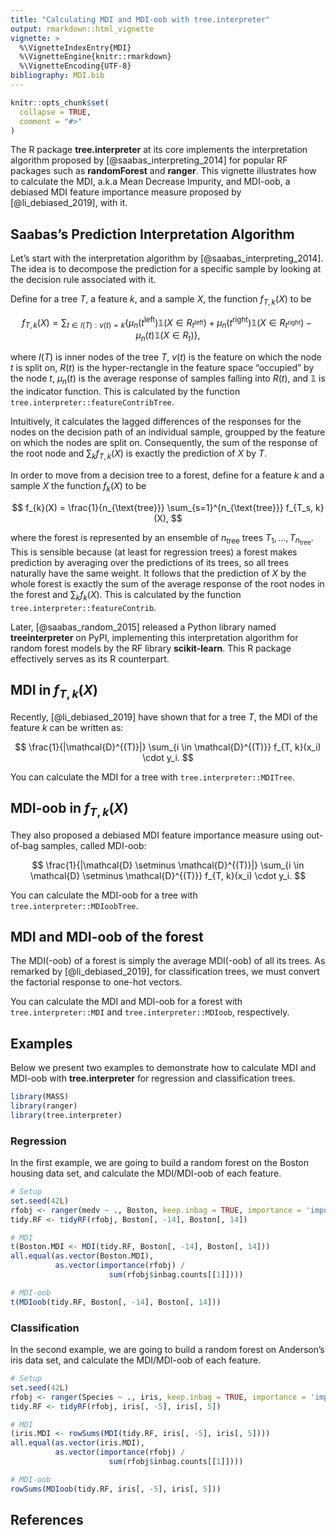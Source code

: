 ```yaml
---
title: "Calculating MDI and MDI-oob with tree.interpreter"
output: rmarkdown::html_vignette
vignette: >
  %\VignetteIndexEntry{MDI}
  %\VignetteEngine{knitr::rmarkdown}
  %\VignetteEncoding{UTF-8}
bibliography: MDI.bib
---
```


```r
knitr::opts_chunk$set(
  collapse = TRUE,
  comment = "#>"
)
```

The R package **tree.interpreter** at its core implements the interpretation algorithm proposed by [@saabas_interpreting_2014] for popular RF packages such as **randomForest** and **ranger**. This vignette illustrates how to calculate the MDI, a.k.a Mean Decrease Impurity, and MDI-oob, a debiased MDI feature importance measure proposed by [@li_debiased_2019], with it.

## Saabas's Prediction Interpretation Algorithm

Let's start with the interpretation algorithm by [@saabas_interpreting_2014]. The idea is to decompose the prediction for a specific sample by looking at the decision rule associated with it.

Define for a tree $T$, a feature $k$, and a sample $X$, the function $f_{T, k}(X)$ to be

$$
f_{T, k}(X) = \sum_{t \in I(T): v(t)=k} \left\{ \mu_n (t^{\text{left}}) \mathbb{1} \left(X \in R_{t^{\text{left}}}\right) + \mu_n (t^{\text{right}}) \mathbb{1} \left(X \in R_{t^{\text{right}}}\right) - \mu_n (t) \mathbb{1} \left(X \in R_t\right) \right\},
$$

where $I(T)$ is inner nodes of the tree $T$, $v(t)$ is the feature on which the node $t$ is split on, $R(t)$ is the hyper-rectangle in the feature space "occupied" by the node $t$, $\mu_n(t)$ is the average response of samples falling into $R(t)$, and $\mathbb{1}$ is the indicator function. This is calculated by the function `tree.interpreter::featureContribTree`.

Intuitively, it calculates the lagged differences of the responses for the nodes on the decision path of an individual sample, groupped by the feature on which the nodes are split on. Consequently, the sum of the response of the root node and $\sum_{k} f_{T, k}(X)$ is exactly the prediction of $X$ by $T$.

In order to move from a decision tree to a forest, define for a feature $k$ and a sample $X$ the function $f_{k}(X)$ to be

$$
f_{k}(X) = \frac{1}{n_{\text{tree}}} \sum_{s=1}^{n_{\text{tree}}} f_{T_s, k}(X),
$$

where the forest is represented by an ensemble of $n_{\text{tree}}$ trees $T_1, \dots, T_{n_{\text{tree}}}$. This is sensible because (at least for regression trees) a forest makes prediction by averaging over the predictions of its trees, so all trees naturally have the same weight. It follows that the prediction of $X$ by the whole forest is exactly the sum of the average response of the root nodes in the forest and $\sum_{k} f_{k}(X)$. This is calculated by the function `tree.interpreter::featureContrib`.

Later, [@saabas_random_2015] released a Python library named **treeinterpreter** on PyPI, implementing this interpretation algorithm for random forest models by the RF library **scikit-learn**. This R package effectively serves as its R counterpart.

## MDI in $f_{T, k}(X)$

Recently, [@li_debiased_2019] have shown that for a tree $T$, the MDI of the feature $k$ can be written as:

$$
\frac{1}{|\mathcal{D}^{(T)}|} \sum_{i \in \mathcal{D}^{(T)}} f_{T, k}(x_i) \cdot y_i.
$$

You can calculate the MDI for a tree with `tree.interpreter::MDITree`.

## MDI-oob in $f_{T, k}(X)$

They also proposed a debiased MDI feature importance measure using out-of-bag samples, called MDI-oob:

$$
\frac{1}{|\mathcal{D} \setminus \mathcal{D}^{(T)}|} \sum_{i \in \mathcal{D} \setminus \mathcal{D}^{(T)}} f_{T, k}(x_i) \cdot y_i.
$$

You can calculate the MDI-oob for a tree with `tree.interpreter::MDIoobTree`.

## MDI and MDI-oob of the forest

The MDI(-oob) of a forest is simply the average MDI(-oob) of all its trees. As remarked by [@li_debiased_2019], for classification trees, we must convert the factorial response to one-hot vectors.

You can calculate the MDI and MDI-oob for a forest with `tree.interpreter::MDI` and `tree.interpreter::MDIoob`, respectively.

## Examples

Below we present two examples to demonstrate how to calculate MDI and MDI-oob with **tree.interpreter** for regression and classification trees.

```r
library(MASS)
library(ranger)
library(tree.interpreter)
```

### Regression

In the first example, we are going to build a random forest on the Boston housing data set, and calculate the MDI/MDI-oob of each feature.

```r
# Setup
set.seed(42L)
rfobj <- ranger(medv ~ ., Boston, keep.inbag = TRUE, importance = 'impurity')
tidy.RF <- tidyRF(rfobj, Boston[, -14], Boston[, 14])

# MDI
t(Boston.MDI <- MDI(tidy.RF, Boston[, -14], Boston[, 14]))
all.equal(as.vector(Boston.MDI),
          as.vector(importance(rfobj) /
                      sum(rfobj$inbag.counts[[1]])))

# MDI-oob
t(MDIoob(tidy.RF, Boston[, -14], Boston[, 14]))
```

### Classification

In the second example, we are going to build a random forest on Anderson's iris data set, and calculate the MDI/MDI-oob of each feature.

```r
# Setup
set.seed(42L)
rfobj <- ranger(Species ~ ., iris, keep.inbag = TRUE, importance = 'impurity')
tidy.RF <- tidyRF(rfobj, iris[, -5], iris[, 5])

# MDI
(iris.MDI <- rowSums(MDI(tidy.RF, iris[, -5], iris[, 5])))
all.equal(as.vector(iris.MDI),
          as.vector(importance(rfobj) /
                      sum(rfobj$inbag.counts[[1]])))

# MDI-oob
rowSums(MDIoob(tidy.RF, iris[, -5], iris[, 5]))
```

## References
